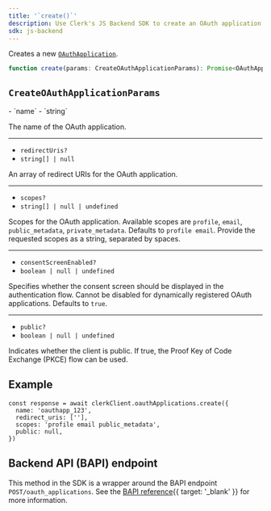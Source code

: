 ```yaml
---
title: '`create()`'
description: Use Clerk's JS Backend SDK to create an OAuth application.
sdk: js-backend
---
```


Creates a new [`OAuthApplication`](/docs/reference/backend/types/backend-oauth-application).

```ts
function create(params: CreateOAuthApplicationParams): Promise<OAuthApplication>
```

## `CreateOAuthApplicationParams`

<Properties>
  - `name`
  - `string`

  The name of the OAuth application.

  ---

  - `redirectUris?`
  - `string[] | null`

  An array of redirect URIs for the OAuth application.

  ---

  - `scopes?`
  - `string[] | null | undefined`

  Scopes for the OAuth application. Available scopes are `profile`, `email`, `public_metadata`, `private_metadata`. Defaults to `profile email`. Provide the requested scopes as a string, separated by spaces.

  ---

  - `consentScreenEnabled?`
  - `boolean | null | undefined`

  Specifies whether the consent screen should be displayed in the authentication flow. Cannot be disabled for dynamically registered OAuth applications. Defaults to `true`.

  ---

  - `public?`
  - `boolean | null | undefined`

  Indicates whether the client is public. If true, the Proof Key of Code Exchange (PKCE) flow can be used.
</Properties>

## Example

<Include src="_partials/backend/usage" />

```tsx
const response = await clerkClient.oauthApplications.create({
  name: 'oauthapp_123',
  redirect_uris: [''],
  scopes: 'profile email public_metadata',
  public: null,
})
```

## Backend API (BAPI) endpoint

This method in the SDK is a wrapper around the BAPI endpoint `POST/oauth_applications`. See the [BAPI reference](/docs/reference/backend-api/tag/oauth-applications/post/oauth_applications){{ target: '_blank' }} for more information.
